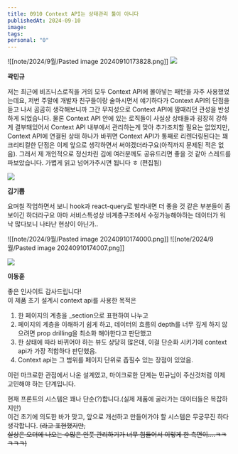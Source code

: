 ```yaml
---
title: 0910 Context API는 상태관리 툴이 아니다
publishedAt: 2024-09-10
image: 
tags: 
personal: "0"
---
```

![[note/2024/9월/Pasted image 20240910173828.png]]
![](https://ca.slack-edge.com/T05TPEVJGTY-U06K7QU1V1A-b8e7c995f500-48)

**곽민규**

저는 최근에 비즈니스로직을 거의 모두 Context API에 몰아넣는 패턴을 자주 사용했었는데요, 저번 주말에 개발자 친구들이랑 술마시면서 얘기하다가 Context API의 단점을 듣고 나서 곰곰히 생각해보니까 그간 무지성으로 Context API에 짬때리던 관성을 반성하게 되었습니다.
물론 Context API 안에 있는 로직들이 사실상 상태들과 굉장히 강하게 결부돼있어서 Context API 내부에서 관리하는게 맞아 추가조치할 필요는 없었지만, Context API에 연결된 상태 하나가 바뀌면 Context API가 통째로 리렌더링된다는 꽤 크리티컬한 단점은 이제 앞으로 생각하면서 써야겠더라구요(아직까지 문제된 적은 없음).
그래서 제 개인적으로 정신차린 김에 여러분께도 공유드리면 좋을 것 같아 스레드를 파보았습니다. 가볍게 읽고 넘어가주시면 됩니다 ㅎ (편집됨)

![](https://ca.slack-edge.com/T05TPEVJGTY-U07JMUS4SQ6-2c3b2806cadc-48)

**김기쁨**  

요며칠 작업하면서 보니 hook과 react-query로 발라내면 더 좋을 것 같은 부분들이 좀 보이긴 하더라구요
아마 서비스특성상 비계층구조에서 수정가능해야하는 데이터가 워낙 많다보니 나타난 현상이 아닌가..

![[note/2024/9월/Pasted image 20240910174000.png]]
![[note/2024/9월/Pasted image 20240910174007.png]]

![](https://ca.slack-edge.com/T05TPEVJGTY-U064Z98VAVD-8c0e753cd824-48)

**이동훈**

좋은 인사이트 감사드립니다!  
이 제품 초기 설계시 context api를 사용한 목적은

1. 한 페이지의 계층을 _section으로 표현하여 나누고
2. 페이지의 계층을 이해하기 쉽게 하고, 데이터의 흐름의 depth를 너무 깊게 하지 않으려면 prop drilling을 최소화 해야한다고 판단했고
3. 한 상태에 따라 바뀌어야 하는 뷰도 상당히 많은데, 이걸 단순화 시키기에 context api가 가장 적합하다 판단했음.
4. Context api는 그 범위를 페이지 단위로 좁힐수 있는 장점이 있었음.

이런 마크로한 관점에서 나온 설계였고, 마이크로한 단계는 민규님이 주신것처럼 이제 고민해야 하는 단계입니다.

현재 프론트의 시스템은 꽤나 단순(?)합니다.(실제 제품에 굴러가는 데이터들은 복잡하지만)  
이건 초기에 의도한 바가 맞고, 앞으로 개선하고 만들어가야 할 시스템은 무궁무진 하다 생각합니다.
~~(라고 표현했지만,~~  
~~실상은 오더에 나오는 수많은 인풋 관리하기가 너무 힘들어서 이렇게 한 측면이....ㅋㅋㅋㅋㅋ)~~